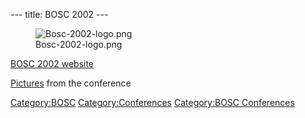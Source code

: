 ---
title: BOSC 2002
---

[[Image:Bosc-2002-logo.png]]

[http://open-bio.org/bosc2002 BOSC 2002 website]

[http://gallery.open-bio.org/gallery2/v/bosc2002 Pictures] from the conference

[[Category:BOSC]] [[Category:Conferences]]
[[Category:BOSC Conferences]]